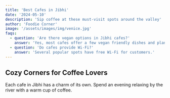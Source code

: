```yaml
---
title: 'Best Cafes in Jibhi'
date: '2024-05-10'
description: 'Sip coffee at these must-visit spots around the valley'
author: 'Foodie Corner'
image: '/assets/images/img/venice.jpg'
faqs:
  - question: 'Are there vegan options in Jibhi cafes?'
    answer: 'Yes, most cafes offer a few vegan friendly dishes and plant based milk.'
  - question: 'Do cafes provide Wi-Fi?'
    answer: 'Several popular spots have free Wi-Fi for customers.'
---
```


## Cozy Corners for Coffee Lovers

Each cafe in Jibhi has a charm of its own. Spend an evening relaxing by the river with a warm cup of coffee.
